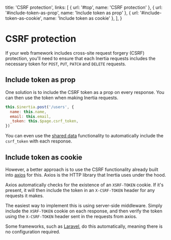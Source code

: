
  title: 'CSRF protection',
  links: [
    { url: '#top', name: 'CSRF protection' },
    { url: '#include-token-as-prop', name: 'Include token as prop' },
    { url: '#include-token-as-cookie', name: 'Include token as cookie' },
  ],
}

# CSRF protection

If your web framework includes cross-site request forgery (CSRF) protection, you'll need to ensure that each Inertia requests includes the necessary token for `POST`, `PUT`, `PATCH` and `DELETE` requests.

## Include token as prop

One solution is to include the CSRF token as a prop on every response. You can then use the token when making Inertia requests.

```js
this.$inertia.post('/users', {
  name: this.name,
  email: this.email,
  _token: this.$page.csrf_token,
})
```

You can even use the <a href="/shared-data">shared data</a> functionality to automatically include the `csrf_token` with each response.

## Include token as cookie

However, a better approach is to use the CSRF functionality already built into [axios](https://github.com/axios/axios) for this. Axios is the HTTP library that Inertia uses under the hood.

Axios automatically checks for the existence of an `XSRF-TOKEN` cookie. If it's present, it will then include the token in an `X-CSRF-TOKEN` header for any requests it makes.

The easiest way to implement this is using server-side middleware. Simply include the `XSRF-TOKEN` cookie on each response, and then verify the token using the `X-CSRF-TOKEN` header sent in the requests from axios.

Some frameworks, such as [Laravel](https://github.com/laravel/framework/blob/5.8/src/Illuminate/Foundation/Http/Middleware/VerifyCsrfToken.php#L176-L188), do this automatically, meaning there is no configuration required.
